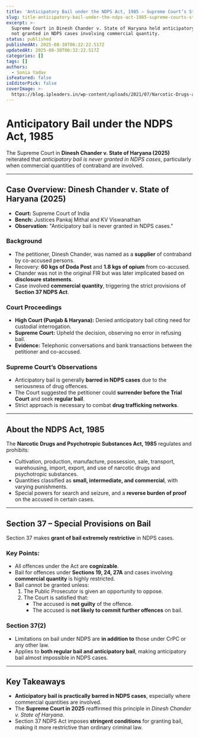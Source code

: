 ```yaml
---
title: 'Anticipatory Bail under the NDPS Act, 1985 – Supreme Court’s Stand'
slug: title-anticipatory-bail-under-the-ndps-act-1985-supreme-courts-stand
excerpt: >-
  Supreme Court in Dinesh Chander v. State of Haryana held anticipatory bail is
  not granted in NDPS cases involving commercial quantity.
status: published
publishedAt: 2025-08-30T06:32:22.517Z
updatedAt: 2025-08-30T06:32:22.517Z
categories: []
tags: []
authors:
  - Sonia Yadav
isFeatured: false
isEditorPick: false
coverImage: >-
  https://blog.ipleaders.in/wp-content/uploads/2021/07/Narcotic-Drugs-and-Psychotropic-Substances-1.jpg
---
```

# Anticipatory Bail under the NDPS Act, 1985

The Supreme Court in **Dinesh Chander v. State of Haryana (2025)** reiterated that *anticipatory bail is never granted in NDPS cases*, particularly when commercial quantities of contraband are involved.

---

## Case Overview: Dinesh Chander v. State of Haryana (2025)

- **Court:** Supreme Court of India  
- **Bench:** Justices Pankaj Mithal and KV Viswanathan  
- **Observation:** "Anticipatory bail is never granted in NDPS cases."  

### Background
- The petitioner, Dinesh Chander, was named as a **supplier** of contraband by co-accused persons.  
- Recovery: **60 kgs of Doda Post** and **1.8 kgs of opium** from co-accused.  
- Chander was not in the original FIR but was later implicated based on **disclosure statements**.  
- Case involved **commercial quantity**, triggering the strict provisions of **Section 37 NDPS Act**.  

### Court Proceedings
- **High Court (Punjab & Haryana):** Denied anticipatory bail citing need for custodial interrogation.  
- **Supreme Court:** Upheld the decision, observing no error in refusing bail.  
- **Evidence:** Telephonic conversations and bank transactions between the petitioner and co-accused.  

### Supreme Court’s Observations
- Anticipatory bail is generally **barred in NDPS cases** due to the seriousness of drug offences.  
- The Court suggested the petitioner could **surrender before the Trial Court** and seek **regular bail**.  
- Strict approach is necessary to combat **drug trafficking networks**.  

---

## About the NDPS Act, 1985

The **Narcotic Drugs and Psychotropic Substances Act, 1985** regulates and prohibits:  
- Cultivation, production, manufacture, possession, sale, transport, warehousing, import, export, and use of narcotic drugs and psychotropic substances.  
- Quantities classified as **small, intermediate, and commercial**, with varying punishments.  
- Special powers for search and seizure, and a **reverse burden of proof** on the accused in certain cases.  

---

## Section 37 – Special Provisions on Bail

Section 37 makes **grant of bail extremely restrictive** in NDPS cases.  

### Key Points:
- All offences under the Act are **cognizable**.  
- Bail for offences under **Sections 19, 24, 27A** and cases involving **commercial quantity** is highly restricted.  
- Bail cannot be granted unless:  
  1. The Public Prosecutor is given an opportunity to oppose.  
  2. The Court is satisfied that:  
     - The accused is **not guilty** of the offence.  
     - The accused is **not likely to commit further offences** on bail.  

### Section 37(2)
- Limitations on bail under NDPS are **in addition to** those under CrPC or any other law.  
- Applies to **both regular bail and anticipatory bail**, making anticipatory bail almost impossible in NDPS cases.  

---

## Key Takeaways
- **Anticipatory bail is practically barred in NDPS cases**, especially where commercial quantities are involved.  
- The **Supreme Court in 2025** reaffirmed this principle in *Dinesh Chander v. State of Haryana*.  
- Section 37 NDPS Act imposes **stringent conditions** for granting bail, making it more restrictive than ordinary criminal law.
